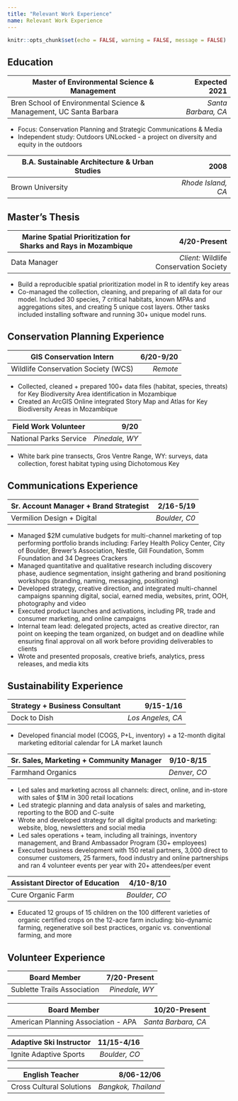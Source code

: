 ```yaml
---
title: "Relevant Work Experience"
name: Relevant Work Experience
---
```


```r
knitr::opts_chunk$set(echo = FALSE, warning = FALSE, message = FALSE)

```

## Education

+---------------------------------------------------------------------+---------------------+
| Master of Environmental Science & Management                        | Expected 2021       |
+=====================================================================+====================:+
| Bren School of Environmental Science & Management, UC Santa Barbara | *Santa Barbara, CA* |
+---------------------------------------------------------------------+---------------------+

-   Focus: Conservation Planning and Strategic Communications & Media
-   Independent study: Outdoors UNLocked - a project on diversity and equity in the outdoors

| B.A. Sustainable Architecture & Urban Studies |               2008 |
|-----------------------------------------------|-------------------:|
| Brown University                              | *Rhode Island, CA* |

## Master's Thesis

+-----------------------------------------------------------------+-----------------------------------------+
| Marine Spatial Prioritization for Sharks and Rays in Mozambique | 4/20-Present                            |
+=================================================================+========================================:+
| Data Manager                                                    | *Client:* Wildlife Conservation Society |
+-----------------------------------------------------------------+-----------------------------------------+

-   Build a reproducible spatial prioritization model in R to identify key areas
-   Co-managed the collection, cleaning, and preparing of all data for our model. Included 30 species, 7 critical habitats, known MPAs and aggregations sites, and creating 5 unique cost layers. Other tasks included installing software and running 30+ unique model runs.

## Conservation Planning Experience

| GIS Conservation Intern             | 6/20-9/20 |
|-------------------------------------|----------:|
| Wildlife Conservation Society (WCS) |  *Remote* |

-   Collected, cleaned + prepared 100+ data files (habitat, species, threats) for Key Biodiversity Area identification in Mozambique
-   Created an ArcGIS Online integrated Story Map and Atlas for Key Biodiversity Areas in Mozambique


| Field Work Volunteer  |           9/20 |
|------------------------|---------------:|
| National Parks Service | *Pinedale, WY* |

-   White bark pine transects, Gros Ventre Range, WY: surveys, data collection, forest habitat typing using Dichotomous Key

## Communications Experience

| Sr. Account Manager + Brand Strategist |           2/16-5/19 |
|----------------------------|--------------------:|
| Vermilion Design + Digital         | *Boulder, C0* |

-   Managed $2M cumulative budgets for multi-channel marketing of top performing portfolio brands including: Farley Health Policy Center, City of Boulder, Brewer’s Association, Nestle, Gill Foundation, Somm Foundation and 34 Degrees Crackers 
-   Managed quantitative and qualitative research including discovery phase, audience segmentation, insight gathering and brand positioning workshops (branding, naming, messaging, positioning)
-   Developed strategy, creative direction, and integrated multi-channel campaigns spanning digital, social, earned media, websites, print, OOH, photography and video
-   Executed product launches and activations, including PR, trade and consumer marketing, and online campaigns
-   Internal team lead: delegated projects, acted as creative director, ran point on keeping the team organized, on budget and on deadline while ensuring final approval on all work before providing deliverables to clients
-   Wrote and presented proposals, creative briefs, analytics, press releases, and media kits

## Sustainability Experience

| Strategy + Business Consultant |           9/15-1/16 |
|----------------------------|--------------------:|
| Dock to Dish         | *Los Angeles, CA* |

-   Developed financial model (COGS, P+L, inventory) + a 12-month digital marketing editorial calendar for LA market launch 
 

| Sr. Sales, Marketing + Community Manager |           9/10-8/15 |
|----------------------------|--------------------:|
| Farmhand Organics         | *Denver, CO* |

-   Led sales and marketing across all channels: direct, online, and in-store with sales of $1M in 300 retail locations 
-   Led strategic planning and data analysis of sales and marketing, reporting to the BOD and C-suite 
-   Wrote and developed strategy for all digital products and marketing: website, blog, newsletters and social media 
-   Led sales operations + team, including all trainings, inventory management, and Brand Ambassador Program (30+ employees)
-   Executed business development with 150 retail partners, 3,000 direct to consumer customers, 25 farmers, food industry and online partnerships and ran 4 volunteer events per year with 20+ attendees/per event

| Assistant Director of Education |           4/10-8/10 |
|----------------------------|--------------------:|
| Cure Organic Farm         | *Boulder, CO* |

-   Educated 12 groups of 15 children on the 100 different varieties of organic certified crops on the 12-acre farm including: bio-dynamic farming, regenerative soil best practices, organic vs. conventional farming, and more 
 


## Volunteer Experience

|Board Member                       |          7/20-Present |
|------------------------------|--------------------:|
| Sublette Trails Association    | *Pinedale, WY* |

|Board Member                     |           10/20-Present |
|----------------------------------|----------------------:|
| American Planning Association - APA | *Santa Barbara, CA* |

|Adaptive Ski Instructor          |        11/15-4/16 |
|-------------------------------|-----------------:|
| Ignite Adaptive Sports | *Boulder, CO* |

|English Teacher                |        8/06-12/06 |
|-----------------------|-----------------:|
| Cross Cultural Solutions | *Bangkok, Thailand* |

